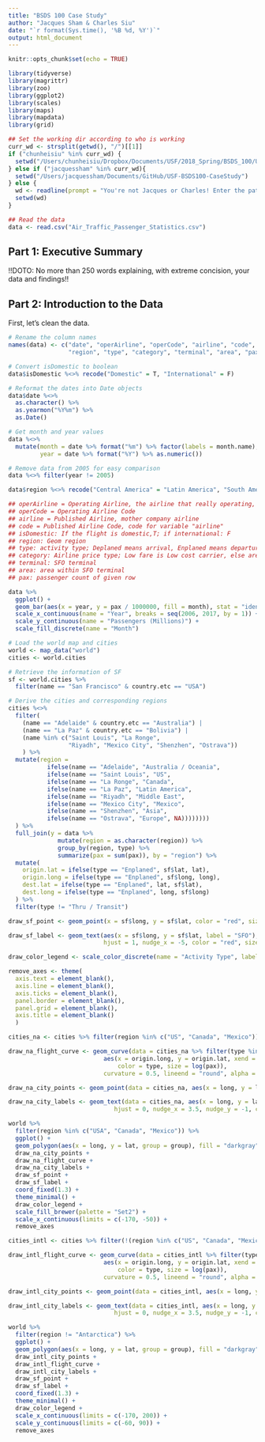 ```yaml
---
title: "BSDS 100 Case Study"
author: "Jacques Sham & Charles Siu"
date: "`r format(Sys.time(), '%B %d, %Y')`"
output: html_document
---
```


```r
knitr::opts_chunk$set(echo = TRUE)
```

```r
library(tidyverse)
library(magrittr)
library(zoo)
library(ggplot2)
library(scales)
library(maps)
library(mapdata)
library(grid)
```

```r
## Set the working dir according to who is working
curr_wd <- strsplit(getwd(), "/")[[1]]
if ("chunheisiu" %in% curr_wd) {
  setwd("/Users/chunheisiu/Dropbox/Documents/USF/2018_Spring/BSDS_100/USF-BSDS100-CaseStudy")
} else if ("jacquessham" %in% curr_wd){
  setwd("/Users/jacquessham/Documents/GitHub/USF-BSDS100-CaseStudy")
} else {
  wd <- readline(prompt = "You're not Jacques or Charles! Enter the path to the data: ")
  setwd(wd)
}

## Read the data
data <- read.csv("Air_Traffic_Passenger_Statistics.csv")
```

## Part 1: Executive Summary

!!DOTO: No more than 250 words explaining, with extreme concision, your data and findings!!


## Part 2: Introduction to the Data
First, let's clean the data.

```r
# Rename the column names
names(data) <- c("date", "operAirline", "operCode", "airline", "code", "isDomestic",
                 "region", "type", "category", "terminal", "area", "pax")

# Convert isDomestic to boolean
data$isDomestic %<>% recode("Domestic" = T, "International" = F)

# Reformat the dates into Date objects
data$date %<>% 
  as.character() %>% 
  as.yearmon("%Y%m") %>% 
  as.Date()

# Get month and year values
data %<>% 
  mutate(month = date %>% format("%m") %>% factor(labels = month.name),
         year = date %>% format("%Y") %>% as.numeric())

# Remove data from 2005 for easy comparison
data %<>% filter(year != 2005)

data$region %<>% recode("Central America" = "Latin America", "South America" = "Latin America")

## operAirline = Operating Airline, the airline that really operating, some airline would own a child company to operate a single route
## operCode = Operating Airline Code
## airline = Published Airline, mother company airline
## code = Published Airline Code, code for variable "airline"
## isDomestic: If the flight is domestic,T; if international: F
## region: Geom region
## type: activity type; Deplaned means arrival, Enplaned means departure, Thru / Transit is other 
## category: Airline price type; Low fare is Low cost carrier, else are others
## terminal: SFO terminal
## area: area within SFO terminal
## pax: passenger count of given row
```

```r
data %>% 
  ggplot() +
  geom_bar(aes(x = year, y = pax / 1000000, fill = month), stat = "identity") +
  scale_x_continuous(name = "Year", breaks = seq(2006, 2017, by = 1)) +
  scale_y_continuous(name = "Passengers (Millions)") +
  scale_fill_discrete(name = "Month")
```

```r
# Load the world map and cities
world <- map_data("world")
cities <- world.cities

# Retrieve the information of SF
sf <- world.cities %>%
  filter(name == "San Francisco" & country.etc == "USA")

# Derive the cities and corresponding regions
cities %<>%
  filter(
    (name == "Adelaide" & country.etc == "Australia") |
    (name == "La Paz" & country.etc == "Bolivia") |
    (name %in% c("Saint Louis", "La Ronge",
                 "Riyadh", "Mexico City", "Shenzhen", "Ostrava"))
    ) %>% 
  mutate(region =
           ifelse(name == "Adelaide", "Australia / Oceania",
           ifelse(name == "Saint Louis", "US",
           ifelse(name == "La Ronge", "Canada",
           ifelse(name == "La Paz", "Latin America",
           ifelse(name == "Riyadh", "Middle East",
           ifelse(name == "Mexico City", "Mexico",
           ifelse(name == "Shenzhen", "Asia",
           ifelse(name == "Ostrava", "Europe", NA))))))))
  ) %>% 
  full_join(y = data %>%
              mutate(region = as.character(region)) %>% 
              group_by(region, type) %>%
              summarize(pax = sum(pax)), by = "region") %>% 
  mutate(
    origin.lat = ifelse(type == "Enplaned", sf$lat, lat),
    origin.long = ifelse(type == "Enplaned", sf$long, long),
    dest.lat = ifelse(type == "Enplaned", lat, sf$lat),
    dest.long = ifelse(type == "Enplaned", long, sf$long)
  ) %>% 
  filter(type != "Thru / Transit")
```

```r
draw_sf_point <- geom_point(x = sf$long, y = sf$lat, color = "red", size = 3)

draw_sf_label <- geom_text(aes(x = sf$long, y = sf$lat, label = "SFO"),
                           hjust = 1, nudge_x = -5, color = "red", size = 3)

draw_color_legend <- scale_color_discrete(name = "Activity Type", labels = c("Arriving SFO", "Departing SFO"))

remove_axes <- theme(
  axis.text = element_blank(),
  axis.line = element_blank(),
  axis.ticks = element_blank(),
  panel.border = element_blank(),
  panel.grid = element_blank(),
  axis.title = element_blank()
  )
```

```r
cities_na <- cities %>% filter(region %in% c("US", "Canada", "Mexico"))

draw_na_flight_curve <- geom_curve(data = cities_na %>% filter(type %in% c("Deplaned", "Enplaned")),
                           aes(x = origin.long, y = origin.lat, xend = dest.long, yend = dest.lat,
                               color = type, size = log(pax)),
                           curvature = 0.5, lineend = "round", alpha = 0.5)

draw_na_city_points <- geom_point(data = cities_na, aes(x = long, y = lat), color = "black", size = 3)

draw_na_city_labels <- geom_text(data = cities_na, aes(x = long, y = lat, label = region),
                              hjust = 0, nudge_x = 3.5, nudge_y = -1, color = "black", size = 3)

world %>% 
  filter(region %in% c("USA", "Canada", "Mexico")) %>% 
  ggplot() +
  geom_polygon(aes(x = long, y = lat, group = group), fill = "darkgray") +
  draw_na_city_points +
  draw_na_flight_curve +
  draw_na_city_labels +
  draw_sf_point +
  draw_sf_label +
  coord_fixed(1.3) +
  theme_minimal() +
  draw_color_legend +
  scale_fill_brewer(palette = "Set2") +
  scale_x_continuous(limits = c(-170, -50)) +
  remove_axes
```

```r
cities_intl <- cities %>% filter(!(region %in% c("US", "Canada", "Mexico")))

draw_intl_flight_curve <- geom_curve(data = cities_intl %>% filter(type %in% c("Deplaned", "Enplaned")),
                           aes(x = origin.long, y = origin.lat, xend = dest.long, yend = dest.lat,
                               color = type, size = log(pax)),
                           curvature = 0.5, lineend = "round", alpha = 0.5)

draw_intl_city_points <- geom_point(data = cities_intl, aes(x = long, y = lat), color = "black", size = 3)

draw_intl_city_labels <- geom_text(data = cities_intl, aes(x = long, y = lat, label = region),
                              hjust = 0, nudge_x = 3.5, nudge_y = -1, color = "black", size = 3)

world %>% 
  filter(region != "Antarctica") %>% 
  ggplot() +
  geom_polygon(aes(x = long, y = lat, group = group), fill = "darkgray") +
  draw_intl_city_points +
  draw_intl_flight_curve +
  draw_intl_city_labels +
  draw_sf_point +
  draw_sf_label +
  coord_fixed(1.3) +
  theme_minimal() +
  draw_color_legend +
  scale_x_continuous(limits = c(-170, 200)) +
  scale_y_continuous(limits = c(-60, 90)) +
  remove_axes
```

